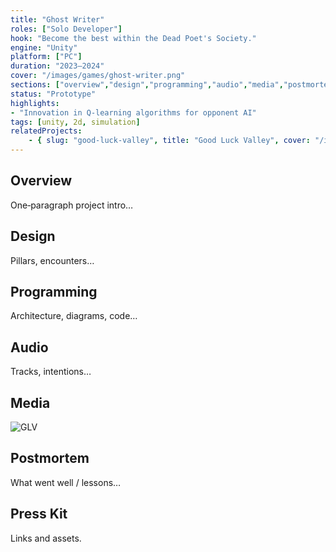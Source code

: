 ```yaml
---
title: "Ghost Writer"
roles: ["Solo Developer"]
hook: "Become the best within the Dead Poet's Society."
engine: "Unity"
platform: ["PC"]
duration: "2023—2024"
cover: "/images/games/ghost-writer.png"
sections: ["overview","design","programming","audio","media","postmortem","presskit"]
status: "Prototype"
highlights:
- "Innovation in Q-learning algorithms for opponent AI"
tags: [unity, 2d, simulation]
relatedProjects:
    - { slug: "good-luck-valley", title: "Good Luck Valley", cover: "/images/games/good-luck-valley.jpg"}
---
```


## Overview
One‑paragraph project intro…

## Design
Pillars, encounters…

## Programming
Architecture, diagrams, code…

## Audio
Tracks, intentions…

## Media
<Image src="/images/games/ghost-writer.png" alt="GLV" width={1600} height={900} />

## Postmortem
What went well / lessons…

## Press Kit
Links and assets.